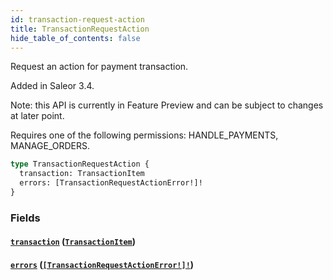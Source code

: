 ```yaml
---
id: transaction-request-action
title: TransactionRequestAction
hide_table_of_contents: false
---
```


Request an action for payment transaction.

Added in Saleor 3.4.

Note: this API is currently in Feature Preview and can be subject to changes at later point.

Requires one of the following permissions: HANDLE_PAYMENTS, MANAGE_ORDERS.

```graphql
type TransactionRequestAction {
  transaction: TransactionItem
  errors: [TransactionRequestActionError!]!
}
```

### Fields

#### [`transaction`](#) ([`TransactionItem`](../../../developer/api-reference/objects/transaction-item))

#### [`errors`](#) ([`[TransactionRequestActionError!]!`](../../../developer/api-reference/objects/transaction-request-action-error))
